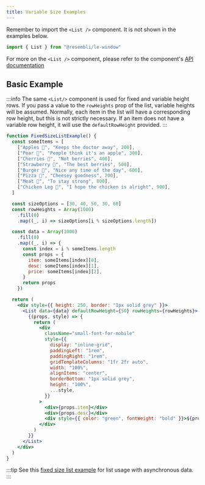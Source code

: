 ```yaml
---
title: Variable Size Examples
---
```


Remember to import the `<List />` component. It is not shown in the examples below.

```js
import { List } from "@resembli/le-window"
```

For more on the `<List />` component, please refer to the component's [API documentation](/docs/le-window/list)

## Basic Example

:::info
The same `<List/>` component is used for fixed and variable height rows. If you pass
a value to the `rowHeights` prop of the list, variable heights will be assumed. Normally,
each item in the list will have a corresponding row height, but this is not strictly necessary.
If an item does not have a variable row height, it will use the `defaultRowHeight` provided.
:::

```jsx live
function FixedSizeListExample() {
  const someItems = [
    ["Apples 🍎", "Keeps the doctor away", 200],
    ["Pear 🍐", "People think it's an apple", 300],
    ["Cherries 🍒", "Not berries", 400],
    ["Strawberry 🍓", "The best berries", 500],
    ["Burger 🍔", "Nice any time of the day", 600],
    ["Pizza 🍕", "Cheesey goodness", 700],
    ["Meat 🍖", "To stay strong", 800],
    ["Chicken Leg 🍗", "I hope the chicken is alright", 900],
  ]

  const sizeOptions = [30, 40, 50, 30, 60]
  const rowHeights = Array(1000)
    .fill(0)
    .map((_, i) => sizeOptions[i % sizeOptions.length])

  const data = Array(1000)
    .fill(0)
    .map((_, i) => {
      const index = i % someItems.length
      const props = {
        item: someItems[index][0],
        desc: someItems[index][1],
        price: someItems[index][2],
      }
      return props
    })

  return (
    <div style={{ height: 250, border: "1px solid grey" }}>
      <List data={data} defaultRowHeight={50} rowHeights={rowHeights}>
        {(props, style) => {
          return (
            <div
              className="small-font-for-mobile"
              style={{
                display: "inline-grid",
                paddingLeft: "1rem",
                paddingRight: "1rem",
                gridTemplateColumns: "1fr 2fr auto",
                width: "100%",
                alignItems: "center",
                borderBottom: "1px solid grey",
                height: "100%",
                ...style,
              }}
            >
              <div>{props.item}</div>
              <div>{props.desc}</div>
              <div style={{ color: "green", fontWeight: "bold" }}>${props.price}</div>
            </div>
          )
        }}
      </List>
    </div>
  )
}
```

:::tip
See this [fixed size list example](/docs/le-window/examples/fixed-size-list#asynchronous-list-items-with-react-suspense-example)
for list usage with asynchronous data.
:::
